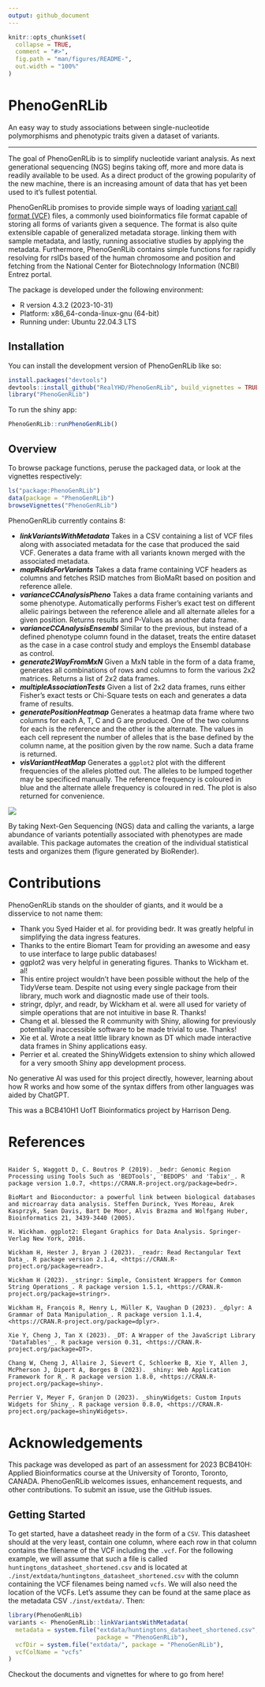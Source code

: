 ```yaml
---
output: github_document
---
```


<!-- README.md is generated from README.Rmd. Please edit that file -->

```r
knitr::opts_chunk$set(
  collapse = TRUE,
  comment = "#>",
  fig.path = "man/figures/README-",
  out.width = "100%"
)
```

# PhenoGenRLib

An easy way to study associations between single-nucleotide polymorphisms and phenotypic traits given a dataset of variants.

<!-- badges: start -->
<!-- badges: end -->

---

The goal of PhenoGenRLib is to simplify nucleotide variant analysis. As next generational sequencing (NGS) begins taking off, more and more data is readily available to be used. As a direct product of the growing popularity of the new machine, there is an increasing amount of data that has yet been used to it's fullest potential. 

PhenoGenRLib promises to provide simple ways of loading [variant call format (VCF)](https://en.wikipedia.org/wiki/Variant_Call_Format) files, a commonly used bioinformatics file format capable of storing all forms of variants given a sequence. The format is also quite extensible capable of generalized metadata storage. linking them with sample metadata, and lastly, running associative studies by applying the metadata. Furthermore, PhenoGenRLib contains simple functions for rapidly resolving for rsIDs based of the human chromosome and position and fetching from the National Center for Biotechnology Information (NCBI) Entrez portal.

The package is developed under the following environment:

- R version 4.3.2 (2023-10-31)
- Platform: x86_64-conda-linux-gnu (64-bit)
- Running under: Ubuntu 22.04.3 LTS

## Installation

You can install the development version of PhenoGenRLib like so:

```r
install.packages("devtools")
devtools::install_github("RealYHD/PhenoGenRLib", build_vignettes = TRUE)
library("PhenoGenRLib")
```

To run the shiny app:

```r
PhenoGenRLib::runPhenoGenRLib()
```


## Overview

To browse package functions, peruse the packaged data, or look at the vignettes
respectively:

```r
ls("package:PhenoGenRLib")
data(package = "PhenoGenRLib")
browseVignettes("PhenoGenRLib")
```

PhenoGenRLib currently contains 8:

- ***linkVariantsWithMetadata*** Takes in a CSV containing a list of VCF files 
along with associated metadata for the case that produced the said VCF. 
Generates a data frame with all variants known merged with the associated 
metadata.
- ***mapRsidsForVariants*** Takes a data frame containing VCF headers as columns
and fetches RSID matches from BioMaRt based on position and reference allele.
- ***varianceCCAnalysisPheno*** Takes a data frame containing variants and 
some phenotype. Automatically performs Fisher's exact test on different allelic
pairings between the reference allele and all alternate alleles for a given
position. Returns results and P-Values as another data frame.
- ***varianceCCAnalysisEnsembl*** Similar to the previous, but instead of a
defined phenotype column found in the dataset, treats the entire dataset as
the case in a case control study and employs the Ensembl database as control.
- ***generate2WayFromMxN*** Given a MxN table in the form of a data frame,
generates all combinations of rows and columns to form the various 2x2 matrices.
Returns a list of 2x2 data frames.
- ***multipleAssociationTests*** Given a list of 2x2 data frames, runs either
Fisher's exact tests or Chi-Square tests on each and generates a data frame of
results.
- ***generatePositionHeatmap*** Generates a heatmap data frame where two columns
for each A, T, C and G are produced. One of the two columns for each is the
reference and the other is the alternate. The values in each cell represent the
number of alleles that is the base defined by the column name, at the position
given by the row name. Such a data frame is returned.
- ***visVariantHeatMap*** Generates a `ggplot2` plot with the different
frequencies of the alleles plotted out. The alleles to be lumped together may be
specificed manually. The reference frequency is coloured in blue and the 
alternate allele frequency is coloured in red. The plot is also returned for
convenience.


![](./inst/extdata/PhenoGenRLib-Diagram.png)

By taking Next-Gen Sequencing (NGS) data and calling the variants, a large 
abundance of variants potentially associated with phenotypes are made available.
This package automates the creation of the individual statistical tests and
organizes them (figure generated by BioRender).

# Contributions

PhenoGenRLib stands on the shoulder of giants, and it would be a disservice to 
not name them:

- Thank you Syed Haider et al. for providing bedr. It was greatly helpful in 
simplifying the data ingress features.
- Thanks to the entire Biomart Team for providing an awesome and easy to use 
interface to large public databases!
- ggplot2 was very helpful in generating figures. Thanks to Wickham et. al!
- This entire project wouldn't have been possible without the help of the 
TidyVerse team. Despite not using every single package from their library, much 
work and diagnostic made use of their tools.
- stringr, dplyr, and readr, by Wickham et al. were all used for variety of 
simple operations that are not intuitive in base R. Thanks!
- Chang et al. blessed the R community with Shiny, allowing for previously
potentially inaccessible software to be made trivial to use. Thanks!
- Xie et al. Wrote a neat little library known as DT which made interactive
data frames in Shiny applications easy.
- Perrier et al. created the ShinyWidgets extension to shiny which allowed
for a very smooth Shiny app development process.

No generative AI was used for this project directly, however, learning about how R works and how some of the syntax differs from other languages was aided by ChatGPT.

This was a BCB410H1 UofT Bioinformatics project by Harrison Deng.

# References

```

Haider S, Waggott D, C. Boutros P (2019). _bedr: Genomic Region Processing using Tools Such as 'BEDTools', 'BEDOPS' and 'Tabix'_. R package version 1.0.7, <https://CRAN.R-project.org/package=bedr>.

BioMart and Bioconductor: a powerful link between biological databases and microarray data analysis. Steffen Durinck, Yves Moreau, Arek Kasprzyk, Sean Davis, Bart De Moor, Alvis Brazma and Wolfgang Huber, Bioinformatics 21, 3439-3440 (2005).

H. Wickham. ggplot2: Elegant Graphics for Data Analysis. Springer-Verlag New York, 2016.

Wickham H, Hester J, Bryan J (2023). _readr: Read Rectangular Text Data_. R package version 2.1.4, <https://CRAN.R-project.org/package=readr>.
  
Wickham H (2023). _stringr: Simple, Consistent Wrappers for Common String Operations_. R package version 1.5.1, <https://CRAN.R-project.org/package=stringr>.

Wickham H, François R, Henry L, Müller K, Vaughan D (2023). _dplyr: A Grammar of Data Manipulation_. R package version 1.1.4, <https://CRAN.R-project.org/package=dplyr>.

Xie Y, Cheng J, Tan X (2023). _DT: A Wrapper of the JavaScript Library 'DataTables'_. R package version 0.31, <https://CRAN.R-project.org/package=DT>.

Chang W, Cheng J, Allaire J, Sievert C, Schloerke B, Xie Y, Allen J, McPherson J, Dipert A, Borges B (2023). _shiny: Web Application Framework for R_. R package version 1.8.0, <https://CRAN.R-project.org/package=shiny>.

Perrier V, Meyer F, Granjon D (2023). _shinyWidgets: Custom Inputs Widgets for Shiny_. R package version 0.8.0, <https://CRAN.R-project.org/package=shinyWidgets>.

```

# Acknowledgements

This package was developed as part of an assessment for 2023 BCB410H: Applied Bioinformatics course at the University of Toronto, Toronto, CANADA. PhenoGenRLib welcomes issues, enhancement requests, and other contributions. To submit an issue, use the GitHub issues.

## Getting Started

To get started, have a datasheet ready in the form of a `CSV`. This datasheet should at the very least, contain one column, where each row in that column contains the filename of the VCF including the `.vcf`. For the following example, we will assume that such a file is called `huntingtons_datasheet_shortened.csv` and is located at `./inst/extdata/huntingtons_datasheet_shortened.csv` with the column containing the VCF filenames being named `vcfs`. We will also need the location of the VCFs. Let's assume they can be found at the same place as the metadata CSV `./inst/extdata/`. Then:

```r
library(PhenoGenRLib)
variants <- PhenoGenRLib::linkVariantsWithMetadata(
  metadata = system.file("extdata/huntingtons_datasheet_shortened.csv",
                         package = "PhenoGenRLib"),
  vcfDir = system.file("extdata/", package = "PhenoGenRLib"),
  vcfColName = "vcfs"
)
```

Checkout the documents and vignettes for where to go from here!

